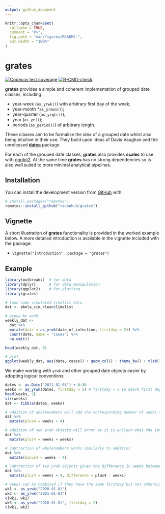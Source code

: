 ```yaml
---
output: github_document
---
```


<!-- README.md is generated from README.Rmd. Please edit that file -->

```r
knitr::opts_chunk$set(
  collapse = TRUE,
  comment = "#>",
  fig.path = "man/figures/README-",
  out.width = "100%"
)
```

# grates

<!-- badges: start -->
[![Codecov test coverage](https://codecov.io/gh/reconverse/grates/branch/main/graph/badge.svg)](https://codecov.io/gh/reconverse/grates?branch=main)
[![R-CMD-check](https://github.com/reconverse/grates/workflows/R-CMD-check/badge.svg)](https://github.com/reconverse/grates/actions)
<!-- badges: end -->

**grates** provides a simple and coherent implementation of grouped date classes,
including:

* year-week (`as_yrwk()`) with arbitrary first day of the week;
* year-month *`as_yrmon()`);
* year-quarter (`as_yrqtr()`);
* year (`as_yr()`);
* periods (`as_period()`) of arbitrary length.

These classes aim to be formalise the idea of a grouped date whilst also being
intuitive in their use. They build upon ideas of Davis Vaughan and the
unreleased [**datea**](https://github.com/DavisVaughan/datea/) package.

For each of the grouped date classes, **grates** also provides **scales** to use
with [ggplot2](https://cran.r-project.org/package=ggplot2). At the same time
**grates** has no strong dependencies so is also well suited to more minimal
analytical pipelines.


## Installation

You can install the development version from [GitHub](https://github.com/) with:

``` r
# install.packages("remotes")
remotes::install_github("reconhub/grates")
```


## Vignette

A short illustration of **grates** functionality is provided in the worked
example below. A more detailed introduction is available in the vignette
included with the package:

* `vignette("introduction", package = "grates")`

## Example
```r
library(outbreaks)  # for data
library(dplyr)      # for data manipulation
library(ggplot2)    # for plotting
library(grates) 

# load some simulated linelist data
dat <- ebola_sim_clean$linelist

# group by week
weekly_dat <- 
  dat %>%
  mutate(date = as_yrwk(date_of_infection, firstday = 2)) %>% 
  count(date, name = "cases") %>% 
  na.omit()

head(weekly_dat, 8)

# plot
ggplot(weekly_dat, aes(date, cases)) + geom_col() + theme_bw() + xlab("")
```

We make working with `yrwk` and other grouped date objects easier by adopting
logical conventions:

```r
dates <- as.Date("2021-01-01") + 0:30
weeks <- as_yrwk(dates, firstday = 5) # firstday = 5 to match first day of year
head(weeks, 8)
str(weeks)
dat <- tibble(dates, weeks)

# addition of wholenumbers will add the corresponding number of weeks to the object
dat %>% 
  mutate(plus4 = weeks + 4)

# addition of two yrwk objects will error as it is unclear what the intention is
dat %>% 
  mutate(plus4 = weeks + weeks)

# Subtraction of wholenumbers works similarly to addition
dat %>% 
  mutate(minus4 = weeks - 4)

# Subtraction of two yrwk objects gives the difference in weeks between them
dat %>% 
  mutate(plus4 = weeks + 4, difference = plus4 - weeks)

# weeks can be combined if they have the same firstday but not otherwise
wk1 <- as_yrwk("2020-01-01")
wk2 <- as_yrwk("2021-01-01")
c(wk1, wk2)
wk3 <- as_yrwk("2020-01-01", firstday = 2)
c(wk1, wk3)
```
